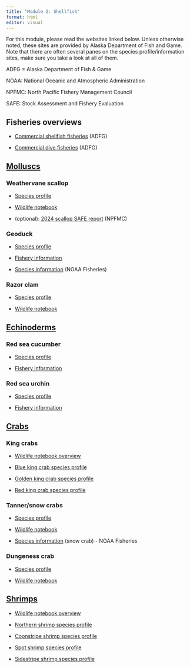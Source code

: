 ```yaml
---
title: "Module 2: Shellfish"
format: html
editor: visual
---
```


For this module, please read the websites linked below. Unless otherwise noted, these sites are provided by Alaska Department of Fish and Game. Note that there are often several panes on the species profile/information sites, make sure you take a look at all of them.

ADFG = Alaska Department of Fish & Game

NOAA: National Oceanic and Atmospheric Administration

NPFMC: North Pacific Fishery Management Council

SAFE: Stock Assessment and Fishery Evaluation

## Fisheries overviews

-   [Commercial shellfish fisheries](https://www.adfg.alaska.gov/index.cfm?adfg=CommercialByFisheryShellfish.main#/clams) (ADFG)

-   [Commercial dive fisheries](https://www.adfg.alaska.gov/index.cfm?adfg=CommercialByFisheryDive.main) (ADFG)

## [Molluscs]{.underline}

### Weathervane scallop

-   [Species profile](https://www.adfg.alaska.gov/index.cfm?adfg=weathervanescallop.main)

-   [Wildlife notebook](https://www.adfg.alaska.gov/static/education/wns/scallop.pdf)

-   (optional): [2024 scallop SAFE report ](https://meetings.npfmc.org/CommentReview/DownloadFile?p=9c98c730-537c-4367-9bad-9c982662ceed.pdf&fileName=Scallop%20SAFE%202024%20(REVISED).pdf) (NPFMC)

### Geoduck

-   [Species profile](https://www.adfg.alaska.gov/index.cfm?adfg=geoduck.main)

-   [Fishery information](https://www.adfg.alaska.gov/index.cfm?adfg=CommercialByFisheryDive.geoduck)

-   [Species information](https://www.fisheries.noaa.gov/species/geoduck) (NOAA Fisheries)

### Razor clam

-   [Species profile](https://www.adfg.alaska.gov/index.cfm?adfg=razorclam.main)

-   [Wildlife notebook](https://www.adfg.alaska.gov/static/education/wns/razor_clam.pdf)

## [Echinoderms]{.underline}

### Red sea cucumber

-   [Species profile](https://www.adfg.alaska.gov/index.cfm?adfg=redseacucumber.main)

-   [Fishery information](https://www.adfg.alaska.gov/index.cfm?adfg=CommercialByFisheryDive.seacucumber)

### Red sea urchin

-   [Species profile](https://www.adfg.alaska.gov/index.cfm?adfg=redseaurchin.main)

-   [Fishery information](https://www.adfg.alaska.gov/index.cfm?adfg=CommercialByFisheryDive.seaurchin)

## [Crabs]{.underline}

### King crabs

-   [Wildlife notebook overview](https://www.adfg.alaska.gov/static/education/wns/alaska_king_crabs.pdf)

<!-- -->

-   [Blue king crab species profile](https://www.adfg.alaska.gov/index.cfm?adfg=bluekingcrab.main)

-   [Golden king crab species profile](https://www.adfg.alaska.gov/index.cfm?adfg=goldenkingcrab.main)

-   [Red king crab species profile](https://www.adfg.alaska.gov/index.cfm?adfg=redkingcrab.main)

### Tanner/snow crabs

-   [Species profile](https://www.adfg.alaska.gov/index.cfm?adfg=tannercrab.main)

-   [Wildlife notebook](https://www.adfg.alaska.gov/static/education/wns/tanner_crab.pdf)

-   [Species information](https://www.fisheries.noaa.gov/species/alaska-snow-crab) (snow crab)  - NOAA Fisheries

### Dungeness crab

-   [Species profile](https://www.adfg.alaska.gov/index.cfm?adfg=dungenesscrab.main)

-   [Wildlife notebook](https://www.adfg.alaska.gov/static/education/wns/dungeness_crab.pdf)

## [Shrimps]{.underline}

-   [Wildlife notebook overview](https://www.adfg.alaska.gov/static/education/wns/shrimp.pdf)

-   [Northern shrimp species profile](https://www.adfg.alaska.gov/index.cfm?adfg=northernshrimp.main)

-   [Coonstripe shrimp species profile](https://www.adfg.alaska.gov/index.cfm?adfg=coonstripeshrimp.main)

-   [Spot shrimp species profile](https://www.adfg.alaska.gov/index.cfm?adfg=spotshrimp.main)

-   [Sidestripe shrimp species profile](https://www.adfg.alaska.gov/index.cfm?adfg=sidestripedshrimp.main)

